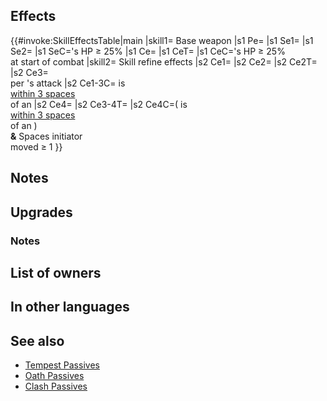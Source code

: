{{Weapon Infobox
|tagid=SID_紅花オートクレール
|weaponName=Flower Hauteclere
|image=wep_ax072
|weaponType=Axe
|might=16
|range=1
|cooldown=-1
|effect=Accelerates Special trigger (cooldown count-1). At start of turn, if unit's HP ≥ 25%, unit can move 1 extra space (that turn only; does not stack) and grants the following status to unit for 1 turn: "Unit can move to a space adjacent to any ally within 2 spaces." At the start of combat, if unit's HP ≥ 25%, inflicts Atk/Def-6 on foe during combat.
|cost=400
|exclusive=1
|statModifiers=0,16,0,0,0
|required=Silver Axe
|intID=2189
|sort=438
|value=20
|timingID=29
|abilityID=224
|limit1ID=3
|randomTimestamp=2020-09-18T07:00:00Z
|randomMinLv=31
|refinePaths=default
|refineSP=400
|refineMedals=500
|refineDews=200
|tagidExtraSkill1=一
|effectSkill1=If unit is within 3 spaces of an ally, grants bonus to unit's Atk/Def/Res during combat = X × 2, + 3 (X = number of spaces from start position to end position of whoever initiated combat; max 3), inflicts Atk/Def-6 on foe during combat, restores 7 HP to unit when unit deals damage to foe during combat (triggers even if 0 damage is dealt), and also, if X ≥ 1, inflicts Special cooldown charge -1 on foe per attack. (Only highest value applied. Does not stack.)
|iconSkill1=Flower Hauteclere W.png
|properties=random_owner
}}
==Effects==
{{#invoke:SkillEffectsTable|main
|skill1={{SCi|weapon}} Base weapon
|s1 Pe={{Eft|Accelerates Special}}
|s1 Se1={{SEt|Mobility increased}}
|s1 Se2={{SEt|Air Orders}}
|s1 SeC={{Tgt|Unit}}'s HP ≥ 25%
|s1 Ce={{Eft|Temporary Debuffs|Atk/Def|6}}
|s1 CeT={{Tgt|Foe}}
|s1 CeC={{Tgt|Unit}}'s HP ≥ 25%<br>at start of combat
|skill2={{Si|Flower Hauteclere|refine=Skill1}} Skill refine effects
|s2 Ce1={{Eft|Temporary Buffs|Atk/Def/Res|max=9|(Spaces initiator moved) x 2, + 3}}
|s2 Ce2={{Eft|Temporary Debuffs|Atk/Def|6}}
|s2 Ce2T={{Tgt|Foe}}
|s2 Ce3={{Eft|Heal|7}}<br>per {{Tgt|Unit}}'s attack
|s2 Ce1-3C={{Tgt|Unit}} is<br>[[within 3 spaces]]<br>of an {{Tgt|Ally}}
|s2 Ce4={{Eft|Guard}}
|s2 Ce3-4T={{Tgt|Unit}}
|s2 Ce4C=({{Tgt|Unit}} is<br>[[within 3 spaces]]<br>of an {{Tgt|Ally}})<br>'''&''' Spaces initiator<br>moved ≥ 1
}}

==Notes==
{{Mobility increased}}
{{Air Orders}}
{{Temporary debuffs}}
==Upgrades==
{{Weapon Upgrade List}}
===Notes===
{{Temporary buffs|name={{St|Flower Hauteclere|refine=skill1}}}}
{{SpacesFromStarttoEnd|name={{St|Flower Hauteclere|refine=skill1}}}}
{{CombatHPRecovery|name={{St|Flower Hauteclere|refine=skill1}}}}
{{CooldownChargeMinus}}
==List of owners==
{{Skill Hero List}}
==In other languages==
{{OtherLanguages
|english=Flower Hauteclere
|japanese=紅花オートクレール
|german=Blumen-H.claire
|spanishEU=Hauteclaire floral
|spanishLA=Hauteclaire floral
|french=Fleur Hauteclaire
|italian=Hauteclaire fiore
|chineseTW=紅花奧托克雷爾
|portuguese=Hauteclaire floral
}}
==See also==
{{See also skills|cond=WikiName LIKE '%hauteclere%' OR (Description LIKE '%start of%turn%unit can move 1 extra space%' AND Description NOT LIKE '%transforms%' AND Description NOT LIKE '%stall%' OR Description LIKE '%start of turn%grants%unit%"Unit can move to a space adjacent to any ally within 2 spaces%' AND Description NOT LIKE '%start of turn%grants%unit%and allies%' OR (Description LIKE '%=%number of spaces from start position to end position%' OR Description LIKE '%=%number of spaces moved%') AND Description NOT LIKE '%transforms%if X ≥ 5%') AND Exclusive='1'}}
* [[Skill families/C Passives#Tempest|Tempest Passives]]
* [[Skill families/C Passives#Oath|Oath Passives]]
* [[Skill families/A Passives#Clash|Clash Passives]]
{{Weapons Navbox}}